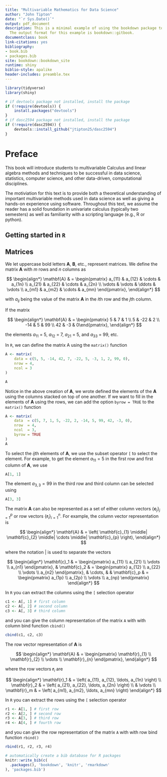 ```yaml
--- 
title: "Multivariable Mathematics for Data Science"
author: "John Tipton"
date: "`r Sys.Date()`"
output: pdf_document
description: This is a minimal example of using the bookdown package to write a book.
  The output format for this example is bookdown::gitbook.
documentclass: book
link-citations: yes
bibliography:
- book.bib
- packages.bib
site: bookdown::bookdown_site
runtime: shiny
biblio-style: apalike
header-includes: preamble.tex
---
```


```r
library(tidyverse)
library(shiny)

# if devtools package not installed, install the package
if (!require(devtools)) {
    install.packages("devtools")
}
# if dasc2594 package not installed, install the package
if (!require(dasc2594)) {
    devtools::install_github("jtipton25/dasc2594")
}
```

# Preface

This book will introduce students to multivariable Calculus and linear algebra methods and techniques to be successful in data science, statistics, computer science, and other data-driven, computational disciplines. 

The motiviation for this text is to provide both a theoretical understanding of important multivariable methods used in data science as well as giving a hands-on experience using software. Throughout this text, we assume the reader has a solid foundation in univariate calculus (typically two semesters) as well as familiarity with a scripting language (e.g., R or python).



## Getting started in `R`

## Matrices

We let uppercase bold letters $\mathbf{A}$, $\mathbf{B}$, etc., represent matrices. We define the matrix $\mathbf{A}$ with $m$ rows and $n$ columns as

$$
\begin{align*}
\mathbf{A} & = \begin{pmatrix} a_{11} & a_{12} & \cdots & a_{1n} \\
a_{21} & a_{22} & \cdots & a_{2n} \\
\vdots & \vdots & \ddots & \vdots \\
a_{m1} & a_{m2} & \cdots & a_{mn}
\end{pmatrix},
\end{align*}
$$

with $a_{ij}$ being the value of the matrix $\mathbf{A}$ in the $i$th row and the $j$th column.

If the matrix 

$$
\begin{align*}
\mathbf{A} & = \begin{pmatrix} 5 & 7 & 1 \\
5 & -22  & 2 \\
-14 & 5 & 99 \\
42 & -3 & 0\end{pmatrix},
\end{align*}
$$

the elements $a_{11}$ = 5, $a_{12}$ = 7, $a_{21}$ = 5, and $a_{33}$ = 99, etc. 

In `R`, we can define the matrix A using the `matrix()` function

```r
A <- matrix(
    data = c(5, 5, -14, 42, 7, -22, 5, -3, 1, 2, 99, 0),
    nrow = 4,
    ncol = 3
)

A
```

Notice in the above creation of $\mathbf{A}$, we wrote defined the elements of the  $\mathbf{A}$ using the columns stacked on top of one another. If we want to fill in the elements of $\mathbf{A}$ using the rows, we can add the option `byrow = TRUE` to the `matrix()` function

```r
A <- matrix(
    data  = c(5, 7, 1, 5, -22, 2, -14, 5, 99, 42, -3, 0), 
    nrow  = 4,
    ncol  = 3,
    byrow = TRUE
)
A
```

To select the $ij$th elements of $\mathbf{A}$, we use the subset operator `[` to select the element. For example, to get the element $a_{11} = 5$ in the first row and first column of $\mathbf{A}$, we use

```r
A[1, 1]
```

The element $a_{3, 3} = 99$ in the third row and third column can be selected using

```r
A[3, 3]
```


The matrix $\mathbf{A}$ can also be represented as a set of either column vectors $\{\mathbf{c}_j \}_{j=1}^p$ or row vectors $\{\mathbf{r}_i \}_{i=1}^n$. For example, the column vector representation is


$$
\begin{align*}
\mathbf{A} & = \left( \mathbf{c}_{1} \middle| \mathbf{c}_{2} \middle| \cdots \middle| \mathbf{c}_{p} \right),
\end{align*}
$$

where the notation $|$ is used to separate the vectors

$$
\begin{align*}
\mathbf{c}_1 & = \begin{pmatrix} a_{11} \\ a_{21} \\ \vdots \\ a_{n1}
\end{pmatrix},
& \mathbf{c}_2 & = \begin{pmatrix} a_{12} \\ a_{22} \\ \vdots \\ a_{n2}
\end{pmatrix}, 
& \cdots, &
& \mathbf{c}_p & = \begin{pmatrix} a_{1p} \\ a_{2p} \\ \vdots \\ a_{np}
\end{pmatrix}
\end{align*}
$$

In `R` you can extract the columns using the `[` selection operator

```r
c1 <- A[, 1] # first column
c2 <- A[, 2] # second column
c3 <- A[, 3] # third column
```

and you can give the column representation of the matrix `A` with with column bind function `cbind()`

```r
cbind(c1, c2, c3)
```

The row vector representation of $\mathbf{A}$ is 

$$
\begin{align*}
\mathbf{A} & = \begin{pmatrix} \mathbf{r}_{1} \\ \mathbf{r}_{2} \\ \vdots \\ \mathbf{r}_{n} \end{pmatrix},
\end{align*}
$$

where the row vectors $\mathbf{r}_i$ are

$$
\begin{align*}
\mathbf{r}_1 & = \left( a_{11}, a_{12}, \ldots, a_{1n} \right) \\
\mathbf{r}_2 & = \left( a_{21}, a_{22}, \ldots, a_{2n} \right) \\
& \vdots \\
\mathbf{r}_m & = \left( a_{m1}, a_{m2}, \ldots, a_{mn} \right)
\end{align*}
$$


In `R` you can extract the rows using the `[` selection operator

```r
r1 <- A[1, ] # first row
r2 <- A[2, ] # second row
r3 <- A[3, ] # third row
r4 <- A[4, ] # fourth row
```

and you can give the row representation of the matrix `A` with with row bind function `rbind()`

```r
rbind(r1, r2, r3, r4)
```




<!-- ## Outline -->

<!-- **Note: This is going to be revised and reformated throughout the class** -->

<!-- 1) Introduction to vectors and matrices and vector and matrix operations -->

<!-- 1) vector spaces and subspaces -->

<!-- 2) dot products, cross products, projections -->

<!-- 3) linear combinations, linear independence, bases, coordinate systems -->

<!-- 4) planes, surfaces, and lines in space -->

<!-- 5) linear transformations, matrix arithmetic, and matrix rank -->

<!-- 6) solving linear equations $\mathbf{A} \mathbf{x} = \mathbf{b}$ -->

<!-- 7) innner products, outer products, and norms -->

<!-- 8) projections - orthogonal projections and least squares -->

<!-- 9) matrix decompositoins: Eigen, Cholesky, principal components,  -->
<!-- singular value decomposition, pre-whitening -->

<!-- 10) matrix decompositoins: Eigen, Cholesky, principal components,  -->
<!-- singular value decomposition, pre-whitening -->

<!-- 11) limits, continuity, and partial derivatives -->

<!-- 12) chain rule, directional derivatives -->

<!-- 13) tangent planes, linear approximations, Taylor Series -->

<!-- 14) double/triple integrals, change of variables, Jacobian transformation -->

<!-- 15) double/triple integrals, change of variables, Jacobian transformation -->

```r
# automatically create a bib database for R packages
knitr::write_bib(c(
  .packages(), 'bookdown', 'knitr', 'rmarkdown'
), 'packages.bib')
```



<!-- Notes for revision -->
<!-- 1) Start with vector and matrix addition/multiplication properties. Show how to  -->
<!-- 2) Introduce how to solve a matrix equation with `solve()`. Notice that sometimes this works and sometimes this fails. Maybe we can understand why -->
<!-- 3) Introduce systems of equations and rref  -->
<!-- 4) Show how Gaussian-Jordan elimination can solve these equations using augmented matrices -->
<!-- 5) Introduce linear combinations, spans, linear independence -->
<!-- 6) Show how the concepts in 5) determine if a solution exists (invertibility) -->

